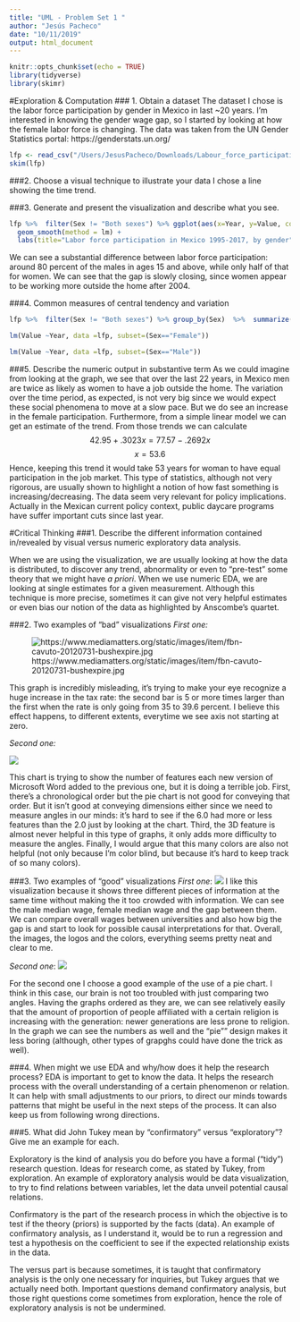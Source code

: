 ```yaml
---
title: "UML - Problem Set 1 "
author: "Jesús Pacheco"
date: "10/11/2019"
output: html_document
---
```


```r
knitr::opts_chunk$set(echo = TRUE)
library(tidyverse)
library(skimr)
```

#Exploration & Computation
### 1. Obtain a dataset
The dataset I chose is the labor force participation by gender in Mexico in last ~20 years. I'm interested in knowing the gender wage gap, so I started by looking at how the female labor force is changing. 
The data was taken from the UN Gender Statistics portal: https://genderstats.un.org/

```r
lfp <- read_csv("/Users/JesusPacheco/Downloads/Labour_force_participation_Mex.csv", skip=2, col_names=T)
skim(lfp)
```

###2. Choose a visual technique to illustrate your data
I chose a line showing the time trend. 

###3. Generate and present the visualization and describe what you see.
```r
lfp %>%  filter(Sex != "Both sexes") %>% ggplot(aes(x=Year, y=Value, colour=Sex)) + geom_line() +
  geom_smooth(method = lm) + 
  labs(title="Labor force participation in Mexico 1995-2017, by gender") + theme_bw()
```

We can see a substantial difference between labor force participation: around 80 percent of the males in ages 15 and above, while only half of that for women. We can see that the gap is slowly closing, since women appear to be working more outside the home after 2004. 

###4. Common measures of central tendency and variation
```r
lfp %>%  filter(Sex != "Both sexes") %>% group_by(Sex)  %>%  summarize(Average = mean(Value), Median =median(Value), Variance = var(Value))
```
```r
lm(Value ~Year, data =lfp, subset=(Sex=="Female"))
```
```r
lm(Value ~Year, data =lfp, subset=(Sex=="Male"))
```

###5. Describe the numeric output in substantive term
As we could imagine from looking at the graph, we see that over the last 22 years, in Mexico men are twice as likely as women to have a job outside the home. The variation over the time period, as expected, is not very big since we would expect these social phenomena to move at a slow pace. But we do see an increase in the female participation. 
Furthermore, from a simple linear model we can get an estimate of the trend. From those trends we can calculate $$42.95 + .3023x = 77.57 - .2692x$$ $$x=53.6$$ Hence, keeping this trend it would take 53 years for woman to have equal participation in the job market. 
This type of statistics, although not very rigorous, are usually shown to highlight a notion of how fast something is increasing/decreasing. The data seem very relevant for policy implications. Actually in the Mexican current policy context, public daycare programs have suffer important cuts since last year. 


#Critical Thinking
###1. Describe the different information contained in/revealed by visual versus numeric exploratory data analysis.

When we are using the visualization, we are usually looking at how the data is distributed, to discover any trend, abnormality or even to "pre-test" some theory that we might have _a priori_. 
When we use numeric EDA, we are looking at single estimates for a given measurement. Although this technique is more precise, sometimes it can give not very helpful estimates or even bias our notion of the data as highlighted by Anscombe's quartet. 

###2. Two examples of “bad” visualizations
*First one: *

![https://www.mediamatters.org/static/images/item/fbn-cavuto-20120731-bushexpire.jpg](/Users/JesusPacheco/Downloads/bushexpire.jpg)

This graph is incredibly misleading, it's trying to make your eye recognize a huge increase in the tax rate: the second bar is 5 or more times larger than the first when the rate is only going from 35 to 39.6 percent. I believe this effect happens, to different extents, everytime we see axis not starting at zero. 

*Second one: *

![](/Users/JesusPacheco/Downloads/piechart.png)

This chart is trying to show the number of features each new version of Microsoft Word added to the previous one, but it is doing a terrible job. First, there's a chronological order but the pie chart is not good for conveying that order. But it isn't good at conveying dimensions either since we need to measure angles in our minds: it's hard to see if the 6.0 had more or less features than the 2.0 just by looking at the chart. Third, the 3D feature is almost never helpful in this type of graphs, it only adds more difficulty to measure the angles. Finally, I would argue that this many colors are also not helpful (not only because I'm color blind, but because it's hard to keep track of so many colors). 

###3. Two examples of “good” visualizations
*First one*:
![](/Users/JesusPacheco/Downloads/genderwg.png)
I like this visualization because it shows three different pieces of information at the same time without making the it too crowded with information. We can see the male median wage, female median wage and the gap between them. We can compare overall wages between universities and also how big the gap is and start to look for possible causal interpretations for that. Overall, the images, the logos and the colors, everything seems pretty neat and clear to me. 

*Second one*:
![](/Users/JesusPacheco/Downloads/piechart_good.png)

For the second one I choose a good example of the use of a pie chart. I think in this case, our brain is not too troubled with just comparing two angles. Having the graphs ordered as they are, we can see relatively easily that the amount of proportion of people affiliated with a certain religion is increasing with the generation: newer generations are less prone to religion. In the graph we can see the numbers as well and the "pie"" design makes it less boring (although, other types of grapghs could have done the trick as well).

###4. When might we use EDA and why/how does it help the research process?
EDA is important to get to know the data. It helps the research process with the overall understanding of a certain phenomenon or relation. It can help with small adjustments to our priors, to direct our minds towards patterns that might be useful in the next steps of the process. It can also keep us from following wrong directions. 

###5. What did John Tukey mean by “confirmatory” versus “exploratory”? Give me an example for each. 

Exploratory is the kind of analysis you do before you have a formal ("tidy") research question. Ideas for research come, as stated by Tukey, from exploration. An example of exploratory analysis would be data visualization, to try to find relations between variables, let the data unveil potential causal relations. 

Confirmatory is the part of the research process in which the objective is to test if the theory (priors) is supported by the facts (data). An example of confirmatory analysis, as I understand it, would be to run a regression and test a hypothesis on the coefficient to see if the expected relationship exists in the data. 

The versus part is because sometimes, it is taught that confirmatory analysis is the only one necessary for inquiries, but Tukey argues that we actually need both. Important questions demand confirmatory analysis, but those right questions come sometimes from exploration, hence the role of exploratory analysis is not be undermined. 
